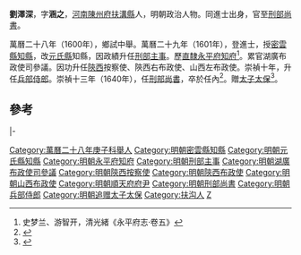'''劉澤深'''，字'''涵之'''，[[河南|河南]][[陳州府|陳州府]][[扶溝縣|扶溝縣]]人，明朝政治人物。同進士出身，官至[[明朝刑部尚書|刑部尚書]]。

萬曆二十八年（1600年），鄉試中舉。萬曆二十九年（1601年），登進士，授[[密雲縣|密雲縣]][[知縣|知縣]]，改[[元氏縣|元氏縣]]知縣，因政績升任[[刑部|刑部]][[主事|主事]]。歷[[北直隸|直隸]][[永平府|永平府]][[知府|知府]]<ref>史梦兰、游智开，清光緒《永平府志·卷五》</ref>。累官湖廣布政使司參議。因功升任[[陝西|陝西]]按察使、陝西右布政使、山西左布政使。崇禎十年，升任[[兵部侍郎|兵部侍郎]]。崇禎十三年（1640年），任[[刑部尚書|刑部尚書]]，卒於任內<ref>{{cite news|title=扶沟县历代进士名录|url=http://www.fugou.gov.cn/fgw/News_View.asp?NewsID=1504|accessdate=2013-09-15|newspaper=扶沟县人民政府|archive-date=2013-09-21|archive-url=https://web.archive.org/web/20130921060055/http://www.fugou.gov.cn/fgw/News_View.asp?NewsID=1504|dead-url=yes}}</ref>。贈[[太子太保|太子太保]]<ref>{{cite news|title=漫话扶沟姓氏|url=http://fgx.rootinhenan.com/rootinhenan/html/2011/9/9817.htm|accessdate=2013-09-17|newspaper=根在中原|archive-date=2016-09-16|archive-url=https://web.archive.org/web/20160916141950/http://fgx.rootinhenan.com/rootinhenan/html/2011/9/9817.htm|dead-url=no}}</ref>。

==參考==
{{reflist}}
{{start box}}
{{s-off}}
{{s-before|[[史文煥|史文煥]]}}
{{s-title|明朝永平府知府|萬曆年間}}
{{s-after|[[項良梓|項良梓]]}}
|-
{{succession box|[[李覺斯|李覺斯]]|[[鄭三俊|鄭三俊]]|[[明朝刑部尚書|明朝刑部尚書]]|1640年-1641年}}
{{end box}}
{{明朝人物小作品}}
{{萬曆二十九年辛丑科殿試金榜}}
{{DEFAULTSORT:Liu劉}}
[[Category:萬曆二十八年庚子科舉人|Category:萬曆二十八年庚子科舉人]]
[[Category:明朝密雲縣知縣|Category:明朝密雲縣知縣]]
[[Category:明朝元氏縣知縣|Category:明朝元氏縣知縣]]
[[Category:明朝永平府知府|Category:明朝永平府知府]]
[[Category:明朝刑部主事|Category:明朝刑部主事]]
[[Category:明朝湖廣布政使司參議|Category:明朝湖廣布政使司參議]]
[[Category:明朝陝西按察使|Category:明朝陝西按察使]]
[[Category:明朝陝西布政使|Category:明朝陝西布政使]]
[[Category:明朝山西布政使|Category:明朝山西布政使]]
[[Category:明朝順天府府尹|Category:明朝順天府府尹]]
[[Category:明朝刑部尚書|Category:明朝刑部尚書]]
[[Category:明朝兵部侍郎|Category:明朝兵部侍郎]]
[[Category:明朝追赠太子太保|Category:明朝追赠太子太保]]
[[Category:扶沟人|Category:扶沟人]]
[[Category:刘姓|Z]]